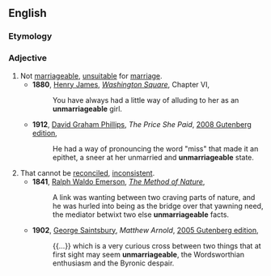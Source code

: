 ==English==

===Etymology===
{{prefix|en|un|marriageable}}

===Adjective===
{{en-adj}}

# Not [[marriageable]], [[unsuitable]] for [[marriage]].
#* '''1880''', [[w:Henry James|Henry James]], ''[[s:Washington Square/Chapter VI|Washington Square]]'', Chapter VI,
#*: You have always had a little way of alluding to her as an '''unmarriageable''' girl.
#* '''1912''', [[w:David Graham Phillips|David Graham Phillips]], ''The Price She Paid'', [http://www.gutenberg.org/files/457/457-h/457-h.htm 2008 Gutenberg edition],
#*: He had a way of pronouncing the word "miss" that made it an epithet, a sneer at her unmarried and '''unmarriageable''' state.
# That cannot be [[reconcile]]d, [[inconsistent]].
#* '''1841''', [[w:Ralph Waldo Emerson|Ralph Waldo Emerson]], ''[[s:The Method of Nature|The Method of Nature]]'',
#*: A link was wanting between two craving parts of nature, and he was hurled into being as the bridge over that yawning need, the mediator betwixt two else '''unmarriageable''' facts.
#* '''1902''', [[w:George Saintsbury|George Saintsbury]], ''Matthew Arnold'', [http://www.gutenberg.org/files/16284/16284.txt 2005 Gutenberg edition],
#*: {{...}} which is a very curious cross between two things that at first sight may seem '''unmarriageable''', the Wordsworthian enthusiasm and the Byronic despair.